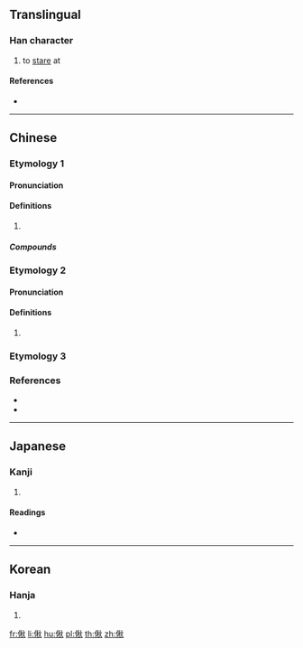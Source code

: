 ==Translingual==

===Han character===
{{Han char|rn=9|rad=人|as=09|sn=11|four=29280|canj=OHDF|ids=⿰亻秋}}

# to [[stare]] at

====References====
* {{Han ref|kx=0111.070|dkj=00871|dj=0237.060|hdz=10192.020|uh=5062|ud=20578|bh=D45A|bd=54362}}

----

==Chinese==

===Etymology 1===
{{zh-forms}}

====Pronunciation====
{{zh-pron
|m=chǒu
|c=cau2
|cat=
}}

====Definitions====
{{zh-hanzi}}

# {{zh-alt-form|瞅}}

=====Compounds=====
{{zh-der|不偢不倸|偢問|偢采}}

===Etymology 2===
{{zh-forms}}

====Pronunciation====
{{zh-pron
|c=ciu2
|cat=
}}

====Definitions====
{{zh-hanzi}}

# {{rfdef|zh}}

===Etymology 3===
{{zh-see|僽|v}}

===References===
* {{R:twedu|B00119}}
* {{R:yue:Hanzi}}

----

==Japanese==

===Kanji===
{{ja-kanji|grade=|rs=人09}}

# {{defn|lang=ja|sort=人09}}

====Readings====
* {{ja-readings|on=[[せう]] (seu)|kun=[[いつくしまない]] (itsukushimanai), [[うれへるさま]] (ureherusama)}}

----

==Korean==

===Hanja===
{{ko-hanja|hangeul=초|rv=cho|mr=ch'o}}

# {{defn|lang=ko|sort=人09}}

[[fr:偢]]
[[li:偢]]
[[hu:偢]]
[[pl:偢]]
[[th:偢]]
[[zh:偢]]
